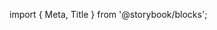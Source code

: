 ﻿import { Meta, Title } from '@storybook/blocks';

<Meta of={TooltipStories} />

<Title />

Component to provide hint information to other components like buttons and action items.

## Source

https://github.com/rdkcentral/Lightning-UI-Components/blob/develop/packages/@lightningjs/ui-components/src/components/Tooltip/Tooltip.js

## Usage

`Tooltip` can display a `title` and is added as a child to any component that needs hint text. It is positioned above the parent component using the property 'bottomMargin' and centered horizontally based on the parent's width:

```js
import { Tooltip } from '@lightningjs/ui-components';
import Button from '../Button';

class Example extends lng.Component {
  static _template() {
    return {
      Button: {
        type: Button,
        x: 200,
        y: 100,
        w: 410,
        title: '+',
        background: 'stroke',
        Tooltip: {
          type: Tooltip,
          title: 'Add to My List!',
          bottomMargin: 24
        }
      }
    };
  }
}
```

### Sizing

The size of the tooltip is based on the length of it's 'title'. If the 'title' exceeds 400px the text wraps, and the background resizes to accomodate.

### Focus

Tooltip is only visible on focus of the parent.

## API

### Properties

| name         | type   | default   | description                                                                                           |
| ------------ | ------ | --------- | ----------------------------------------------------------------------------------------------------- |
| delayVisible | number | undefined | the amount of time, in milliseconds, before the tooltip is displayed after being focused              |
| timeVisible  | number | undefined | the amount of time, in milliseconds, the tooltip is displayed before transitioning out of the display |
| title        | string | undefined | text of tooltip content                                                                               |

### Style Properties

| name            | type                             | description                                          |
| --------------- | -------------------------------- | ---------------------------------------------------- |
| backgroundColor | number                           | background color of tooltip                          |
| marginBottom    | number                           | space below tooltip                                  |
| paddingX        | number                           | space on left and right sides of tooltip text        |
| paddingY        | number                           | space above and below tooltip text                   |
| pointerWidth    | number                           | width of point beneath rounded rectangle of tooltip  |
| pointerHeight   | number                           | height of point beneath rounded rectangle of tooltip |
| radius          | number \| array                  | radius of tooltip corners                            |
| textStyle       | string \| object                 | text styles used for Tooltip's text                  |
| transition      | <DocsLink id="lng.Transition" /> | transition to apply to text                          |
